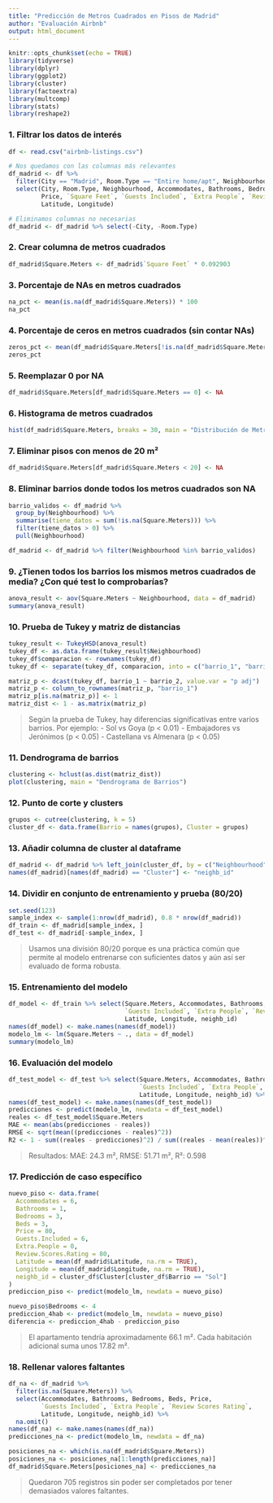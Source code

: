 ```yaml
---
title: "Predicción de Metros Cuadrados en Pisos de Madrid"
author: "Evaluación Airbnb"
output: html_document
---
```


```r
knitr::opts_chunk$set(echo = TRUE)
library(tidyverse)
library(dplyr)
library(ggplot2)
library(cluster)
library(factoextra)
library(multcomp)
library(stats)
library(reshape2)
```

### 1. Filtrar los datos de interés

```r
df <- read.csv("airbnb-listings.csv")

# Nos quedamos con las columnas más relevantes
df_madrid <- df %>%
  filter(City == "Madrid", Room.Type == "Entire home/apt", Neighbourhood != "") %>%
  select(City, Room.Type, Neighbourhood, Accommodates, Bathrooms, Bedrooms, Beds,
         Price, `Square Feet`, `Guests Included`, `Extra People`, `Review Scores Rating`,
         Latitude, Longitude)

# Eliminamos columnas no necesarias
df_madrid <- df_madrid %>% select(-City, -Room.Type)
```

### 2. Crear columna de metros cuadrados

```r
df_madrid$Square.Meters <- df_madrid$`Square Feet` * 0.092903
```

### 3. Porcentaje de NAs en metros cuadrados

```r
na_pct <- mean(is.na(df_madrid$Square.Meters)) * 100
na_pct
```

### 4. Porcentaje de ceros en metros cuadrados (sin contar NAs)

```r
zeros_pct <- mean(df_madrid$Square.Meters[!is.na(df_madrid$Square.Meters)] == 0) * 100
zeros_pct
```

### 5. Reemplazar 0 por NA

```r
df_madrid$Square.Meters[df_madrid$Square.Meters == 0] <- NA
```

### 6. Histograma de metros cuadrados

```r
hist(df_madrid$Square.Meters, breaks = 30, main = "Distribución de Metros Cuadrados", xlab = "m²")
```

### 7. Eliminar pisos con menos de 20 m²

```r
df_madrid$Square.Meters[df_madrid$Square.Meters < 20] <- NA
```

### 8. Eliminar barrios donde todos los metros cuadrados son NA

```r
barrio_validos <- df_madrid %>% 
  group_by(Neighbourhood) %>% 
  summarise(tiene_datos = sum(!is.na(Square.Meters))) %>% 
  filter(tiene_datos > 0) %>% 
  pull(Neighbourhood)

df_madrid <- df_madrid %>% filter(Neighbourhood %in% barrio_validos)
```

### 9. ¿Tienen todos los barrios los mismos metros cuadrados de media? ¿Con qué test lo comprobarías?

```r
anova_result <- aov(Square.Meters ~ Neighbourhood, data = df_madrid)
summary(anova_result)
```

### 10. Prueba de Tukey y matriz de distancias

```r
tukey_result <- TukeyHSD(anova_result)
tukey_df <- as.data.frame(tukey_result$Neighbourhood)
tukey_df$comparacion <- rownames(tukey_df)
tukey_df <- separate(tukey_df, comparacion, into = c("barrio_1", "barrio_2"), sep = "-")

matriz_p <- dcast(tukey_df, barrio_1 ~ barrio_2, value.var = "p adj")
matriz_p <- column_to_rownames(matriz_p, "barrio_1")
matriz_p[is.na(matriz_p)] <- 1
matriz_dist <- 1 - as.matrix(matriz_p)
```

> Según la prueba de Tukey, hay diferencias significativas entre varios barrios. Por ejemplo:
> - Sol vs Goya (p < 0.01)
> - Embajadores vs Jerónimos (p < 0.05)
> - Castellana vs Almenara (p < 0.05)

### 11. Dendrograma de barrios

```r
clustering <- hclust(as.dist(matriz_dist))
plot(clustering, main = "Dendrograma de Barrios")
```

### 12. Punto de corte y clusters

```r
grupos <- cutree(clustering, k = 5)
cluster_df <- data.frame(Barrio = names(grupos), Cluster = grupos)
```

### 13. Añadir columna de cluster al dataframe

```r
df_madrid <- df_madrid %>% left_join(cluster_df, by = c("Neighbourhood" = "Barrio"))
names(df_madrid)[names(df_madrid) == "Cluster"] <- "neighb_id"
```

### 14. Dividir en conjunto de entrenamiento y prueba (80/20)

```r
set.seed(123)
sample_index <- sample(1:nrow(df_madrid), 0.8 * nrow(df_madrid))
df_train <- df_madrid[sample_index, ]
df_test <- df_madrid[-sample_index, ]
```

> Usamos una división 80/20 porque es una práctica común que permite al modelo entrenarse con suficientes datos y aún así ser evaluado de forma robusta.

### 15. Entrenamiento del modelo

```r
df_model <- df_train %>% select(Square.Meters, Accommodates, Bathrooms, Bedrooms, Beds, Price,
                                `Guests Included`, `Extra People`, `Review Scores Rating`,
                                Latitude, Longitude, neighb_id)
names(df_model) <- make.names(names(df_model))
modelo_lm <- lm(Square.Meters ~ ., data = df_model)
summary(modelo_lm)
```

### 16. Evaluación del modelo

```r
df_test_model <- df_test %>% select(Square.Meters, Accommodates, Bathrooms, Bedrooms, Beds, Price,
                                    `Guests Included`, `Extra People`, `Review Scores Rating`,
                                    Latitude, Longitude, neighb_id) %>% na.omit()
names(df_test_model) <- make.names(names(df_test_model))
predicciones <- predict(modelo_lm, newdata = df_test_model)
reales <- df_test_model$Square.Meters
MAE <- mean(abs(predicciones - reales))
RMSE <- sqrt(mean((predicciones - reales)^2))
R2 <- 1 - sum((reales - predicciones)^2) / sum((reales - mean(reales))^2)
```

> Resultados: MAE: 24.3 m², RMSE: 51.71 m², R²: 0.598

### 17. Predicción de caso específico

```r
nuevo_piso <- data.frame(
  Accommodates = 6,
  Bathrooms = 1,
  Bedrooms = 3,
  Beds = 3,
  Price = 80,
  Guests.Included = 6,
  Extra.People = 0,
  Review.Scores.Rating = 80,
  Latitude = mean(df_madrid$Latitude, na.rm = TRUE),
  Longitude = mean(df_madrid$Longitude, na.rm = TRUE),
  neighb_id = cluster_df$Cluster[cluster_df$Barrio == "Sol"]
)
prediccion_piso <- predict(modelo_lm, newdata = nuevo_piso)

nuevo_piso$Bedrooms <- 4
prediccion_4hab <- predict(modelo_lm, newdata = nuevo_piso)
diferencia <- prediccion_4hab - prediccion_piso
```

> El apartamento tendría aproximadamente 66.1 m². Cada habitación adicional suma unos 17.82 m².

### 18. Rellenar valores faltantes

```r
df_na <- df_madrid %>%
  filter(is.na(Square.Meters)) %>%
  select(Accommodates, Bathrooms, Bedrooms, Beds, Price,
         `Guests Included`, `Extra People`, `Review Scores Rating`,
         Latitude, Longitude, neighb_id) %>%
  na.omit()
names(df_na) <- make.names(names(df_na))
predicciones_na <- predict(modelo_lm, newdata = df_na)

posiciones_na <- which(is.na(df_madrid$Square.Meters))
posiciones_na <- posiciones_na[1:length(predicciones_na)]
df_madrid$Square.Meters[posiciones_na] <- predicciones_na
```

> Quedaron 705 registros sin poder ser completados por tener demasiados valores faltantes.